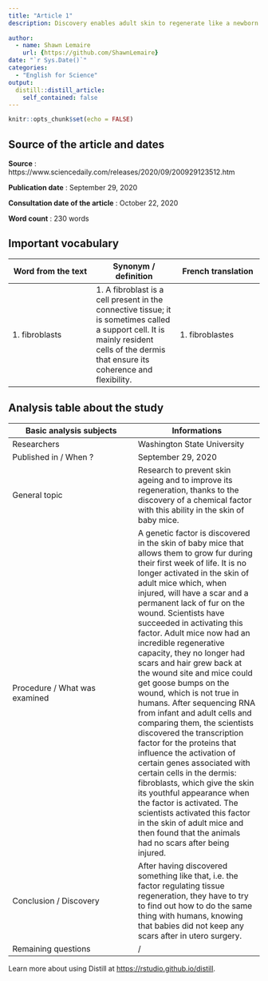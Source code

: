 ```yaml
---
title: "Article 1"
description: Discovery enables adult skin to regenerate like a newborn's|
  
author:
  - name: Shawn Lemaire
    url: {https://github.com/ShawnLemaire}
date: "`r Sys.Date()`"
categories:
  - "English for Science"
output:
  distill::distill_article:
    self_contained: false
---
```


```r
knitr::opts_chunk$set(echo = FALSE)
```

## Source of the article and dates 
**Source** : https://www.sciencedaily.com/releases/2020/09/200929123512.htm

**Publication date** : September 29, 2020

**Consultation date of the article** : October 22, 2020

**Word count** : 230 words 

## Important vocabulary

| Word from the text | Synonym / definition | French translation |
|-----|-----|-----|
| 1. fibroblasts | 1. A fibroblast is a cell present in the connective tissue; it is sometimes called a support cell. It is mainly resident cells of the dermis that ensure its coherence and flexibility. | 1. fibroblastes |

## Analysis table about the study

| Basic analysis subjects | Informations |
|-----|-----|
| Researchers | Washington State University |
| Published in / When ? | September 29, 2020 |
| General topic | Research to prevent skin ageing and to improve its regeneration, thanks to the discovery of a chemical factor with this ability in the skin of baby mice. |
| Procedure / What was examined | A genetic factor is discovered in the skin of baby mice that allows them to grow fur during their first week of life. It is no longer activated in the skin of adult mice which, when injured, will have a scar and a permanent lack of fur on the wound. Scientists have succeeded in activating this factor. Adult mice now had an incredible regenerative capacity, they no longer had scars and hair grew back at the wound site and mice could get goose bumps on the wound, which is not true in humans. After sequencing RNA from infant and adult cells and comparing them, the scientists discovered the transcription factor for the proteins that influence the activation of certain genes associated with certain cells in the dermis: fibroblasts, which give the skin its youthful appearance when the factor is activated. The scientists activated this factor in the skin of adult mice and then found that the animals had no scars after being injured. |
| Conclusion / Discovery | After having discovered something like that, i.e. the factor regulating tissue regeneration, they have to try to find out how to do the same thing with humans, knowing that babies did not keep any scars after in utero surgery. |
| Remaining questions | / |


Learn more about using Distill at <https://rstudio.github.io/distill>.

